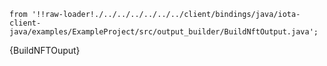     from '!!raw-loader!./../../../../../../client/bindings/java/iota-client-java/examples/ExampleProject/src/output_builder/BuildNftOutput.java';

<CodeBlock className="language-java">
    {BuildNFTOuput}
</CodeBlock>